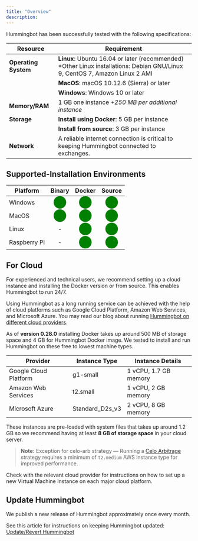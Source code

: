 ```yaml
---
title: "Overview"
description:
---
```


Hummingbot has been successfully tested with the following specifications:

| Resource             | Requirement                                                                                                                  |
| -------------------- | ---------------------------------------------------------------------------------------------------------------------------- |
| **Operating System** | **Linux**: Ubuntu 16.04 or later (recommended) \*Other Linux installations: Debian GNU/Linux 9, CentOS 7, Amazon Linux 2 AMI |
|                      | **MacOS**: macOS 10.12.6 (Sierra) or later                                                                                   |
|                      | **Windows**: Windows 10 or later                                                                                             |
| **Memory/RAM**       | 1 GB one instance _+250 MB per additional instance_                                                                          |
| **Storage**          | **Install using Docker**: 5 GB per instance                                                                                  |
|                      | **Install from source**: 3 GB per instance                                                                                   |
| **Network**          | A reliable internet connection is critical to keeping Hummingbot connected to exchanges.                                     |

## Supported-Installation Environments

| Platform     |                       Binary                       |                       Docker                       |                       Source                       |
| ------------ | :------------------------------------------------: | :------------------------------------------------: | :------------------------------------------------: |
| Windows      | <span style="color:green; font-size:25px">⬤</span> | <span style="color:green; font-size:25px">⬤</span> | <span style="color:green; font-size:25px">⬤</span> |
| MacOS        | <span style="color:green; font-size:25px">⬤</span> | <span style="color:green; font-size:25px">⬤</span> | <span style="color:green; font-size:25px">⬤</span> |
| Linux        |                         -                          | <span style="color:green; font-size:25px">⬤</span> | <span style="color:green; font-size:25px">⬤</span> |
| Raspberry Pi |                         -                          | <span style="color:green; font-size:25px">⬤</span> | <span style="color:green; font-size:25px">⬤</span> |

## For Cloud

For experienced and technical users, we recommend setting up a cloud instance and installing the Docker version or from source. This enables Hummingbot to run 24/7.

Using Hummingbot as a long running service can be achieved with the help of cloud platforms such as Google Cloud Platform, Amazon Web Services, and Microsoft Azure. You may read our blog about running [Hummingbot on different cloud providers](https://www.hummingbot.io/blog/2019-06-cloud-providers/).

As of **version 0.28.0** installing Docker takes up around 500 MB of storage space and 4 GB for Hummingbot Docker image. We tested to install and run Hummingbot on these free to lowest machine types.

| Provider              | Instance Type   | Instance Details      |
| --------------------- | --------------- | --------------------- |
| Google Cloud Platform | g1-small        | 1 vCPU, 1.7 GB memory |
| Amazon Web Services   | t2.small        | 1 vCPU, 2 GB memory   |
| Microsoft Azure       | Standard_D2s_v3 | 2 vCPU, 8 GB memory   |

These instances are pre-loaded with system files that takes up around 1.2 GB so we recommend having at least **8 GB of storage space** in your cloud server.

> **Note:** Exception for celo-arb strategy — Running a [Celo Arbitrage](/strategies/celo-arb/) strategy requires a minimum of `t2.medium` AWS instance type for improved performance.

Check with the relevant cloud provider for instructions on how to set up a new Virtual Machine Instance on each major cloud platform.

## Update Hummingbot

We publish a new release of Hummingbot approximately once every month.

See this article for instructions on keeping Hummingbot updated: [Update/Revert Hummingbot](updating)
